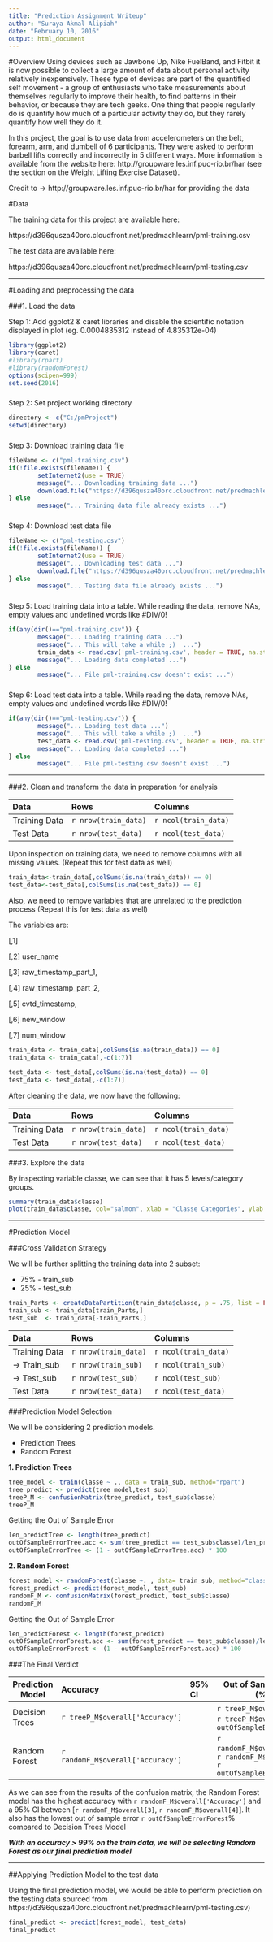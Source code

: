 ```yaml
---
title: "Prediction Assignment Writeup"
author: "Suraya Akmal Alipiah"
date: "February 10, 2016"
output: html_document
---
```


#Overview
Using devices such as Jawbone Up, Nike FuelBand, and Fitbit it is now possible to collect a large amount of data about personal activity relatively inexpensively. These type of devices are part of the quantified self movement - a group of enthusiasts who take measurements about themselves regularly to improve their health, to find patterns in their behavior, or because they are tech geeks. One thing that people regularly do is quantify how much of a particular activity they do, but they rarely quantify how well they do it. 

In this project, the goal is to use data from accelerometers on the belt, forearm, arm, and dumbell of 6 participants. They were asked to perform barbell lifts correctly and incorrectly in 5 different ways. More information is available from the website here: http://groupware.les.inf.puc-rio.br/har (see the section on the Weight Lifting Exercise Dataset).

Credit to -> http://groupware.les.inf.puc-rio.br/har for providing the data

#Data

The training data for this project are available here:

https://d396qusza40orc.cloudfront.net/predmachlearn/pml-training.csv

The test data are available here:

https://d396qusza40orc.cloudfront.net/predmachlearn/pml-testing.csv

--------------------

#Loading and preprocessing the data 

###1. Load the data

Step 1: Add ggplot2 & caret libraries and disable the scientific notation displayed in plot (eg. 0.0004835312 instead of 4.835312e-04)  

```r
library(ggplot2)
library(caret)
#library(rpart)
#library(randomForest)
options(scipen=999)
set.seed(2016)
```
###
Step 2: Set project working directory  
```r
directory <- c("C:/pmProject")
setwd(directory)
```
###
Step 3: Download training data file  

```r
fileName <- c("pml-training.csv")
if(!file.exists(fileName)) {
        setInternet2(use = TRUE)
        message("... Downloading training data ...")
        download.file("https://d396qusza40orc.cloudfront.net/predmachlearn/pml-training.csv", fileName)
} else
        message("... Training data file already exists ...")
```
###
Step 4: Download test data file  

```r
fileName <- c("pml-testing.csv")
if(!file.exists(fileName)) {
        setInternet2(use = TRUE)
        message("... Downloading test data ...")
        download.file("https://d396qusza40orc.cloudfront.net/predmachlearn/pml-testing.csv", fileName)
} else
        message("... Testing data file already exists ...")
```
###
Step 5: Load training data into a table. 
While reading the data, remove NAs, empty values and undefined words like #DIV/0!

```r
if(any(dir()=="pml-training.csv")) {   
        message("... Loading training data ...")
        message("... This will take a while ;)  ...")
        train_data <- read.csv('pml-training.csv', header = TRUE, na.strings=c("NA","#DIV/0!", ""))
        message("... Loading data completed ...")
} else
        message("... File pml-training.csv doesn't exist ...")
```
###
Step 6: Load test data into a table. 
While reading the data, remove NAs, empty values and undefined words like #DIV/0!

```r
if(any(dir()=="pml-testing.csv")) {   
        message("... Loading test data ...")
        message("... This will take a while ;)  ...")
        test_data <- read.csv('pml-testing.csv', header = TRUE, na.strings=c("NA","#DIV/0!", ""))
        message("... Loading data completed ...")
} else
        message("... File pml-testing.csv doesn't exist ...")
```

--------------------

###2. Clean and transform the data in preparation for analysis

Data            Rows                    Columns
-------------   -------------           --------------
Training Data   `r nrow(train_data)`                    `r ncol(train_data)`
Test Data       `r nrow(test_data)`                        `r ncol(test_data)`


Upon inspection on training data, we need to remove columns with all missing values. (Repeat this for test data as well)

```r
train_data<-train_data[,colSums(is.na(train_data)) == 0]
test_data<-test_data[,colSums(is.na(test_data)) == 0]
```

Also, we need to remove variables that are unrelated to the prediction process (Repeat this for test data as well)

The variables are:

[,1] <blank>

[,2] user_name 

[,3] raw_timestamp_part_1, 

[,4] raw_timestamp_part_2,

[,5] cvtd_timestamp, 

[,6] new_window

[,7] num_window

```r
train_data <- train_data[,colSums(is.na(train_data)) == 0]
train_data <- train_data[,-c(1:7)]

test_data <- test_data[,colSums(is.na(test_data)) == 0]
test_data <- test_data[,-c(1:7)]
```

After cleaning the data, we now have the following:

Data                    Rows                    Columns
-------------           -------------           --------------
Training Data           `r nrow(train_data)`                    `r ncol(train_data)`
Test Data               `r nrow(test_data)`                        `r ncol(test_data)`


###3. Explore the data

By inspecting variable classe, we can see that it has 5 levels/category groups.

```r
summary(train_data$classe)
plot(train_data$classe, col="salmon", xlab = "Classe Categories", ylab = "Counts", main = "Training Data - Variable Classe Categories")
```

--------------------

#Prediction Model

###Cross Validation Strategy

We will be further splitting the training data into 2 subset:

* 75% - train_sub
* 25% - test_sub

```r
train_Parts <- createDataPartition(train_data$classe, p = .75, list = FALSE)
train_sub <- train_data[train_Parts,]
test_sub  <- train_data[-train_Parts,]
```

Data                    Rows                    Columns
-------------           -------------           --------------
Training Data           `r nrow(train_data)`                    `r ncol(train_data)`
-> Train_sub            `r nrow(train_sub)`                     `r ncol(train_sub)`
-> Test_sub             `r nrow(test_sub)`                      `r ncol(test_sub)`
Test Data               `r nrow(test_data)`                        `r ncol(test_data)`


###Prediction Model Selection

We will be considering 2 prediction models.

* Prediction Trees
* Random Forest

**1. Prediction Trees**

```r
tree_model <- train(classe ~ ., data = train_sub, method="rpart")
tree_predict <- predict(tree_model,test_sub)
treeP_M <- confusionMatrix(tree_predict, test_sub$classe)
treeP_M 
```

Getting the Out of Sample Error
```r
len_predictTree <- length(tree_predict)
outOfSampleErrorTree.acc <- sum(tree_predict == test_sub$classe)/len_predictTree
outOfSampleErrorTree <- (1 - outOfSampleErrorTree.acc) * 100
```


**2. Random Forest**

```r
forest_model <- randomForest(classe ~. , data= train_sub, method="class")
forest_predict <- predict(forest_model, test_sub) 
randomF_M <- confusionMatrix(forest_predict, test_sub$classe)
randomF_M
```

Getting the Out of Sample Error
```r
len_predictForest <- length(forest_predict)
outOfSampleErrorForest.acc <- sum(forest_predict == test_sub$classe)/len_predictForest
outOfSampleErrorForest <- (1 - outOfSampleErrorForest.acc) * 100
```

###The Final Verdict

Prediction Model        Accuracy                                95% CI                  Out of Sample Error (%)
----------------        ----------------------------            ----------              ----------------------
Decision Trees          `r treeP_M$overall['Accuracy']`                                 `r treeP_M$overall[3]`, `r treeP_M$overall[4]`             `r outOfSampleErrorTree`     
Random Forest           `r randomF_M$overall['Accuracy']`                               `r randomF_M$overall[3]`, `r randomF_M$overall[4]`           `r outOfSampleErrorForest`


As we can see from the results of the confusion matrix, the Random Forest model has the highest accuracy with `r randomF_M$overall['Accuracy']` and a 95% CI between [`r randomF_M$overall[3]`, `r randomF_M$overall[4]`]. It also has the lowest out of sample error `r outOfSampleErrorForest`% compared to Decision Trees Model

***With an accuracy > 99% on the train data, we will be selecting Random Forest as our final prediction model***

--------------------

##Applying Prediction Model to the test data 

Using the final prediction model, we would be able to perform prediction on the testing data sourced from https://d396qusza40orc.cloudfront.net/predmachlearn/pml-testing.csv)

```r
final_predict <- predict(forest_model, test_data) 
final_predict

```